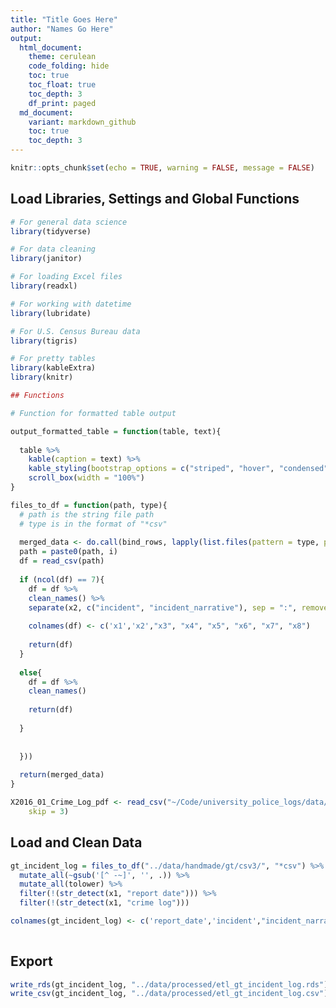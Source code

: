 ```yaml
---
title: "Title Goes Here"
author: "Names Go Here" 
output:
  html_document:
    theme: cerulean
    code_folding: hide
    toc: true
    toc_float: true
    toc_depth: 3
    df_print: paged
  md_document:
    variant: markdown_github
    toc: true
    toc_depth: 3
---
```

```r
knitr::opts_chunk$set(echo = TRUE, warning = FALSE, message = FALSE)
```



## Load Libraries, Settings and Global Functions
```r
# For general data science
library(tidyverse)

# For data cleaning
library(janitor)

# For loading Excel files
library(readxl)

# For working with datetime
library(lubridate)

# For U.S. Census Bureau data
library(tigris)

# For pretty tables
library(kableExtra)
library(knitr)

## Functions 

# Function for formatted table output

output_formatted_table = function(table, text){
  
  table %>% 
    kable(caption = text) %>%
    kable_styling(bootstrap_options = c("striped", "hover", "condensed", "responsive"), font_size = 14, fixed_thead = T) %>%
    scroll_box(width = "100%")
}

files_to_df = function(path, type){
  # path is the string file path
  # type is in the format of "*csv"
  
  merged_data <- do.call(bind_rows, lapply(list.files(pattern = type, path = path), function(i){
  path = paste0(path, i)
  df = read_csv(path)
  
  if (ncol(df) == 7){
    df = df %>% 
    clean_names() %>% 
    separate(x2, c("incident", "incident_narrative"), sep = ":", remove = TRUE)
    
    colnames(df) <- c('x1','x2',"x3", "x4", "x5", "x6", "x7", "x8")
    
    return(df)
  }
  
  else{
    df = df %>% 
    clean_names()
    
    return(df)
    
  }
  
  
  }))
  
  return(merged_data)
}

X2016_01_Crime_Log_pdf <- read_csv("~/Code/university_police_logs/data/handmade/gt/csvs/2016-01 Crime Log.pdf.csv", 
    skip = 3)

```
## Load and Clean Data

```r


gt_incident_log = files_to_df("../data/handmade/gt/csv3/", "*csv") %>% 
  mutate_all(~gsub('[^ -~]', '', .)) %>% 
  mutate_all(tolower) %>% 
  filter(!(str_detect(x1, "report date"))) %>% 
  filter(!(str_detect(x1, "crime log"))) 

colnames(gt_incident_log) <- c('report_date','incident',"incident_narrative", "incident_number", "date_occured", "time_occured", "general_location", "disposition")
  

```

## Export

```r

write_rds(gt_incident_log, "../data/processed/etl_gt_incident_log.rds")
write_csv(gt_incident_log, "../data/processed/etl_gt_incident_log.csv")




```



